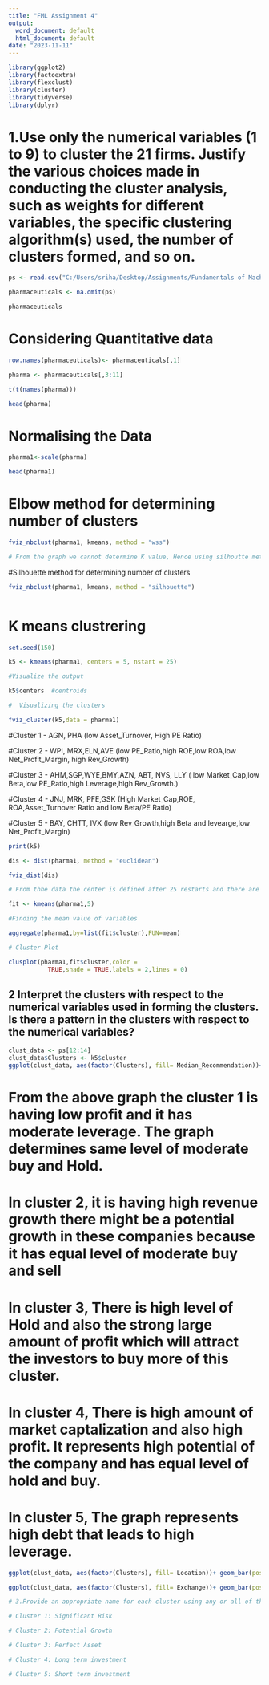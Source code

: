 ---
title: "FML Assignment 4"
output:
  word_document: default
  html_document: default
date: "2023-11-11"
---

```{r}

library(ggplot2)
library(factoextra)
library(flexclust)
library(cluster)
library(tidyverse)
library(dplyr)

```

#   1.Use only the numerical variables (1 to 9) to cluster the 21 firms. Justify the various choices made in conducting the cluster analysis, such as weights for different variables, the specific clustering algorithm(s) used, the number of clusters formed, and so on.

```{r}

ps <- read.csv("C:/Users/sriha/Desktop/Assignments/Fundamentals of Machine Learning/Datasets/Pharmaceuticals.csv")

pharmaceuticals <- na.omit(ps)

pharmaceuticals

```


# Considering Quantitative data
```{r}
row.names(pharmaceuticals)<- pharmaceuticals[,1]

pharma <- pharmaceuticals[,3:11]

t(t(names(pharma)))

head(pharma)

```

# Normalising the Data

```{r}

pharma1<-scale(pharma)

head(pharma1)


```

# Elbow method for determining number of clusters

```{r}

fviz_nbclust(pharma1, kmeans, method = "wss")

# From the graph we cannot determine K value, Hence using silhoutte method

```
#Silhouette method for determining number of clusters

```{r}

fviz_nbclust(pharma1, kmeans, method = "silhouette")



```


# K means clustrering

```{r}
set.seed(150)

k5 <- kmeans(pharma1, centers = 5, nstart = 25)

#Visualize the output

k5$centers  #centroids

```


```{r}
#  Visualizing the clusters

fviz_cluster(k5,data = pharma1) 


```
#Cluster 1 - AGN, PHA (low Asset_Turnover, High PE Ratio)

#Cluster 2 - WPI, MRX,ELN,AVE (low PE_Ratio,high ROE,low ROA,low Net_Profit_Margin, high Rev_Growth)

#Cluster 3 - AHM,SGP,WYE,BMY,AZN, ABT, NVS, LLY ( low Market_Cap,low Beta,low PE_Ratio,high Leverage,high Rev_Growth.)

#Cluster 4 - JNJ, MRK, PFE,GSK (High Market_Cap,ROE, ROA,Asset_Turnover Ratio and low Beta/PE Ratio)

#Cluster 5 - BAY, CHTT, IVX (low Rev_Growth,high Beta and levearge,low Net_Profit_Margin)



```{r}

print(k5)

```

```{r}

dis <- dist(pharma1, method = "euclidean")

fviz_dist(dis)


```


```{r}

# From thhe data the center is defined after 25 restarts and there are 5 clusters. 

fit <- kmeans(pharma1,5)

```

```{r}

#Finding the mean value of variables

aggregate(pharma1,by=list(fit$cluster),FUN=mean)


```

```{r}

# Cluster Plot

clusplot(pharma1,fit$cluster,color =
           TRUE,shade = TRUE,labels = 2,lines = 0)


```

## 2 Interpret the clusters with respect to the numerical variables used in forming the clusters. Is there a pattern in the clusters with respect to the numerical variables?

```{r}

clust_data <- ps[12:14]
clust_data$Clusters <- k5$cluster
ggplot(clust_data, aes(factor(Clusters), fill= Median_Recommendation))+ geom_bar(position='dodge')+labs(x='Clusters')


```
# From the above graph the cluster 1 is having low profit and it has moderate leverage. The graph determines same level of moderate buy and Hold.
# In cluster 2, it is having high revenue growth there might be a potential growth in these companies because it has equal level of moderate buy and sell
# In cluster 3, There is high level of Hold and also the strong large amount of profit which will attract the investors to buy more of this cluster.
# In cluster 4, There is high amount of market captalization and also high profit. It represents high potential of the company and has equal level of hold and buy.
# In cluster 5, The graph represents high debt that leads to high leverage.


```{r}

ggplot(clust_data, aes(factor(Clusters), fill= Location))+ geom_bar(position='dodge')+labs(x='Clusters')


```

```{r}

ggplot(clust_data, aes(factor(Clusters), fill= Exchange))+ geom_bar(position='dodge')+labs(x='Clusters')


```



```{r}
# 3.Provide an appropriate name for each cluster using any or all of the variables in the dataset.

# Cluster 1: Significant Risk

# Cluster 2: Potential Growth

# Cluster 3: Perfect Asset

# Cluster 4: Long term investment

# Cluster 5: Short term investment


```




